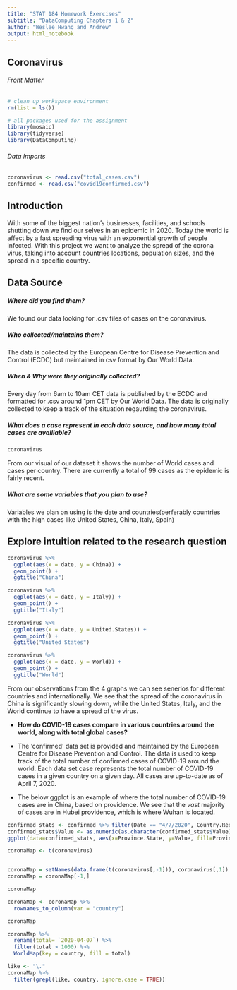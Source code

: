 ```yaml
---
title: "STAT 184 Homework Exercises" 
subtitle: "DataComputing Chapters 1 & 2"
author: "Weslee Hwang and Andrew"
output: html_notebook
---
```


## Coronavirus


###### Front Matter
```r
# clean up workspace environment
rm(list = ls())

# all packages used for the assignment
library(mosaic)
library(tidyverse)
library(DataComputing)

```

###### Data Imports
```r
coronavirus <- read.csv("total_cases.csv")
confirmed <- read.csv("covid19confirmed.csv")
```

## Introduction

With some of the biggest nation's businesses, facilities, and schools shutting down we find our selves in an epidemic in 2020. Today the world is affect by a fast spreading virus with an exponential growth of people infected. With this project we want to analyze the spread of the corona virus, taking into account countries locations, population sizes, and the spread in a specific country.

## Data Source
##### Where did you find them?
We found our data looking for .csv files of cases on the coronavirus.

##### Who collected/maintains them?
The data is collected by the European Centre for Disease Prevention and Control (ECDC) but maintained in csv format by Our World Data.

##### When & Why were they originally collected?
Every day from 6am to 10am CET data is published by the ECDC and formatted for .csv around 1pm CET by Our World Data. The data is originally collected to keep a track of the situation regaurding the coronavirus.

##### What does a case represent in each data source, and how many total cases are availiable?
```r
coronavirus
```
From our visual of our dataset it shows the number of World cases and cases per country. There are currently a total of 99 cases as the epidemic is fairly recent.


##### What are some variables that you plan to use?
Variables we plan on using is the date and countries(perferably countries with the high cases like United States, China, Italy, Spain)

## Explore intuition related to the research question
```r
coronavirus %>%
  ggplot(aes(x = date, y = China)) +
  geom_point() +
  ggtitle("China")
```

```r
coronavirus %>%
  ggplot(aes(x = date, y = Italy)) +
  geom_point() +
  ggtitle("Italy")
```

```r
coronavirus %>%
  ggplot(aes(x = date, y = United.States)) +
  geom_point() +
  ggtitle("United States")
```

```r
coronavirus %>%
  ggplot(aes(x = date, y = World)) +
  geom_point() +
  ggtitle("World")
```

From our observations from the 4 graphs we can see senerios for different countries and internationally. We see that the spread of the coronavirus in China is significantly slowing down, while the United States, Italy, and the World continue to have a spread of the virus.

* **How do COVID-19 cases compare in various countries around the world, along with total global cases?**

* The 'confirmed' data set is provided and maintained by the European Centre for Disease Prevention and Control. The data is used to keep track of the total number of confirmed cases of COVID-19 around the world. Each data set case represents the total number of COVID-19 cases in a given country on a given day. All cases are up-to-date as of April 7, 2020.

* The below ggplot is an example of where the total number of COVID-19 cases are in China, based on providence. We see that the *vast* majority of cases are in Hubei providence, which is where Wuhan is located. 

```r
confirmed_stats <- confirmed %>% filter(Date == "4/7/2020", Country.Region == "China") %>% select(Province.State, Value)
confirmed_stats$Value <- as.numeric(as.character(confirmed_stats$Value))
ggplot(data=confirmed_stats, aes(x=Province.State, y=Value, fill=Province.State)) + geom_bar(stat="identity") + theme(axis.text.x = element_text(angle = 60, hjust = 1))
```

```r


coronaMap <- t(coronavirus)


coronaMap = setNames(data.frame(t(coronavirus[,-1])), coronavirus[,1])
coronaMap = coronaMap[-1,] 

coronaMap

coronaMap <- coronaMap %>% 
  rownames_to_column(var = "country")

coronaMap

coronaMap %>%
  rename(total= `2020-04-07`) %>%
  filter(total > 1000) %>%
  WorldMap(key = country, fill = total)
```

```r
like <- "\."
coronaMap %>%
  filter(grepl(like, country, ignore.case = TRUE))
```
